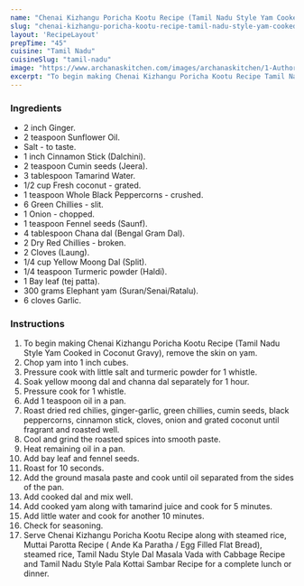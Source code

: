 ---
name: "Chenai Kizhangu Poricha Kootu Recipe (Tamil Nadu Style Yam Cooked in Coconut Gravy)"
slug: "chenai-kizhangu-poricha-kootu-recipe-tamil-nadu-style-yam-cooked-in-coconut-gravy"
layout: 'RecipeLayout'
prepTime: "45"
cuisine: "Tamil Nadu"
cuisineSlug: "tamil-nadu"
image: "https://www.archanaskitchen.com/images/archanaskitchen/1-Author/jyothir/Chenai_Kizhangu_Poricha_Kootu.jpg"
excerpt: "To begin making Chenai Kizhangu Poricha Kootu Recipe Tamil Nadu Style Yam Cooked in Coconut Gravy, remove the skin on yam"
---

### Ingredients

- 2 inch Ginger.
- 2 teaspoon Sunflower Oil.
- Salt - to taste.
- 1 inch Cinnamon Stick (Dalchini).
- 2 teaspoon Cumin seeds (Jeera).
- 3 tablespoon Tamarind Water.
- 1/2 cup Fresh coconut - grated.
- 1 teaspoon Whole Black Peppercorns - crushed.
- 6 Green Chillies - slit.
- 1 Onion - chopped.
- 1 teaspoon Fennel seeds (Saunf).
- 4 tablespoon Chana dal (Bengal Gram Dal).
- 2 Dry Red Chillies - broken.
- 2 Cloves (Laung).
- 1/4 cup Yellow Moong Dal (Split).
- 1/4 teaspoon Turmeric powder (Haldi).
- 1 Bay leaf (tej patta).
- 300 grams Elephant yam (Suran/Senai/Ratalu).
- 6 cloves Garlic.

### Instructions

1. To begin making Chenai Kizhangu Poricha Kootu Recipe (Tamil Nadu Style Yam Cooked in Coconut Gravy), remove the skin on yam.
1. Chop yam into 1 inch cubes.
1. Pressure cook with little salt and turmeric powder for 1 whistle.
1. Soak yellow moong dal and channa dal separately for 1 hour.
1. Pressure cook for 1 whistle.
1. Add 1 teaspoon oil in a pan.
1. Roast dried red chilies, ginger-garlic, green chillies, cumin seeds, black peppercorns, cinnamon stick, cloves, onion and grated coconut until fragrant and roasted well.
1. Cool and grind the roasted spices into smooth paste.
1. Heat remaining oil in a pan.
1. Add bay leaf and fennel seeds.
1. Roast for 10 seconds.
1. Add the ground masala paste and cook until oil separated from the sides of the pan.
1. Add cooked dal and mix well.
1. Add cooked yam along with tamarind juice and cook for 5 minutes.
1. Add little water and cook for another 10 minutes.
1. Check for seasoning.
1. Serve Chenai Kizhangu Poricha Kootu Recipe along with steamed rice, Muttai Parotta Recipe ( Ande Ka Paratha / Egg Filled Flat Bread), steamed rice, Tamil Nadu Style Dal Masala Vada with Cabbage Recipe and Tamil Nadu Style Pala Kottai Sambar Recipe for a complete lunch or dinner.
